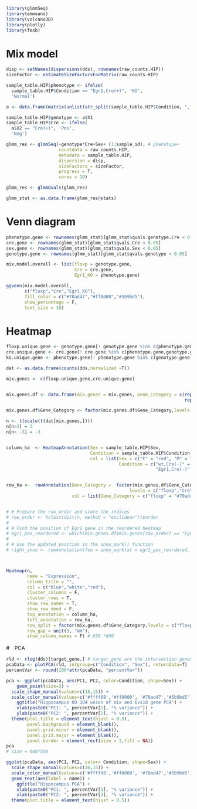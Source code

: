 



```{r}
library(glmmSeq)
library(emmeans)
library(volcano3D)
library(plotly)
library(fmsb)
```


# Mix model
```{r}
disp <- setNames(dispersions(dds), rownames(raw_counts.HIP))
sizeFactor <- estimateSizeFactorsForMatrix(raw_counts.HIP)
```

```{r}
sample_table.HIP$phenotype <- ifelse(
  sample_table.HIP$Condition == "Egr1,Cre(+)", 'KO',
  'Normal')

a <- data.frame(matrix(unlist(str_split(sample_table.HIP$Condition, ",")), ncol = 2, byrow=TRUE))

sample_table.HIP$genotype <- a$X1
sample_table.HIP$Cre <- ifelse(
  a$X2 == "Cre(+)", 'Pos',
  'Neg')
```



```{r}
glmm_res <- glmmSeq(~genotype*Cre+Sex+ (1|sample_id), # phenotype+
                    countdata = raw_counts.HIP,
                    metadata = sample_table.HIP,
                    dispersion = disp,
                    sizeFactors = sizeFactor,
                    progress = T,
                    cores = 10)

glmm_res <- glmmQvals(glmm_res)

glmm_stat <- as.data.frame(glmm_res@stats)
```


# Venn diagram
```{r}
phenotype.gene <- rownames(glmm_stat)[glmm_stat$qvals.genotype.Cre < 0.05]
cre.gene <- rownames(glmm_stat)[glmm_stat$qvals.Cre < 0.05]
sex.gene <- rownames(glmm_stat)[glmm_stat$qvals.Sex < 0.05]
genotype.gene <- rownames(glmm_stat)[glmm_stat$qvals.genotype < 0.05]
```

```{r}
mix.model.overall <- list(floxp = genotype.gene,
                          Cre = cre.gene,
                          Egr1_KO = phenotype.gene)

ggvenn(mix.model.overall,
       c("floxp","Cre","Egr1_KO"),
       fill_color = c("#70ad47","#ff0000","#5b9bd5"),
       show_percentage = F,
       text_size = 10)
```



# Heatmap
```{r}
floxp.unique.gene <- genotype.gene[! genotype.gene %in% c(phenotype.gene,cre.gene)]
cre.unique.gene <- cre.gene[! cre.gene %in% c(phenotype.gene,genotype.gene)]
ko.unique.gene <- phenotype.gene[! phenotype.gene %in% c(genotype.gene,cre.gene)]
```



```{r}
dat <- as.data.frame(counts(dds,normalized =T))

mix.genes <- c(floxp.unique.gene,cre.unique.gene)


mix.genes.df <- data.frame(mix.genes = mix.genes, Gene_Category = c(rep("floxp",5),
                                                                    rep("Cre",18)))

mix.genes.df$Gene_Category <- factor(mix.genes.df$Gene_Category,levels = c("floxp","Cre"))

n <- t(scale(t(dat[mix.genes,])))
n[n>3] = 3 
n[n< -3] = -3


column_ha  <- HeatmapAnnotation(Sex = sample_table.HIP$Sex,
                                Condition = sample_table.HIP$Condition,
                                col = list(Sex = c("F" = "red", "M" = "blue"),
                                           Condition = c("wt,Cre(-)" = "#ffff08","wt,Cre(+)"= "#ff0000",
                                                         "Egr1,Cre(-)" = "#70ad47", "Egr1,Cre(+)" = "#5b9bd5")))


row_ha <-  rowAnnotation(Gene_Category =  factor(mix.genes.df$Gene_Category,
                                               levels = c("floxp","Cre","Egr1-KO","Shared Genes")),
                         col = list(Gene_Category = c("floxp" = "#70ad47","Cre" = "#ff0000")))


# # Prepare the row_order and store the indices
# row_order <- hclust(dist(n, method = "euclidean"))$order
# 
# # Find the position of Egr1 gene in the reordered heatmap
# egr1_pos_reordered <- which(mix.genes.df$mix.genes[row_order] == "Egr1")
# 
# # Use the updated position in the anno_mark() function
# right_anno <- rowAnnotation(foo = anno_mark(at = egr1_pos_reordered, labels = "Egr1"))



Heatmap(n,
        name = "Expression",
        column_title = "",
        col = c("blue","white","red"),
        cluster_columns = F,
        cluster_rows = T,
        show_row_names = T,
        show_row_dend = F,
        top_annotation = column_ha,
        left_annotation = row_ha,
        row_split = factor(mix.genes.df$Gene_Category,levels = c("floxp","Cre")),
        row_gap = unit(3, "mm"),
        show_column_names = F) # 850 *600
```



#　PCA
```{r}
rld <- rlog(dds)[target_gene,] # target_gene are the intersection genes
pcaData <- plotPCA(rld, intgroup=c("Condition", "Sex"), returnData=T)
percentVar <- round(100*attr(pcaData, "percentVar"))

pca <- ggplot(pcaData, aes(PC1, PC2, color=Condition, shape=Sex)) + 
	geom_point(size=3) + 
  scale_shape_manual(values=c(16,15)) +
  scale_color_manual(values=c('#ffff08','#ff0000', '#70ad47','#5b9bd5')) +
	ggtitle("Hippocampus KO 104 union of mix and 6vs18 gene PCA") + 
	xlab(paste0("PC1: ", percentVar[1], "% variance")) + 
	ylab(paste0("PC2: ", percentVar[2], "% variance")) +
  theme(plot.title = element_text(hjust = 0.5),
        panel.background = element_blank(),
        panel.grid.minor = element_blank(),
        panel.grid.major = element_blank(),
        panel.border = element_rect(size = 2,fill = NA))
pca
# size = 600*500

ggplot(pcaData, aes(PC1, PC2, color= Condition, shape=Sex)) + 
  scale_shape_manual(values=c(16,15)) +
  scale_color_manual(values=c('#ffff08','#ff0000', '#70ad47','#5b9bd5')) +
  geom_text(aes(label = name)) +
	ggtitle("Hippocampus PCA") + 
	xlab(paste0("PC1: ", percentVar[1], "% variance")) + 
	ylab(paste0("PC2: ", percentVar[2], "% variance")) +
  theme(plot.title = element_text(hjust = 0.5))
```


